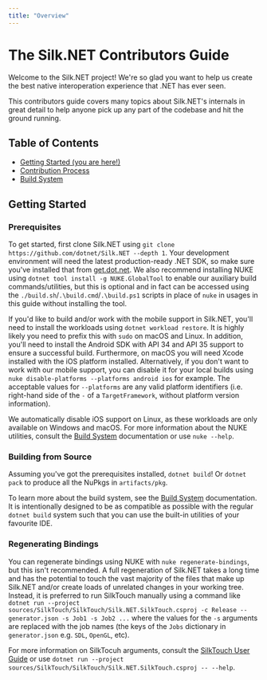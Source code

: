 ```yaml
---
title: "Overview"
---
```



# The Silk.NET Contributors Guide

Welcome to the Silk.NET project! We're so glad you want to help us create the best native interoperation experience that
.NET has ever seen.

This contributors guide covers many topics about Silk.NET's internals in great detail to help anyone pick up any part of
the codebase and hit the ground running.

## Table of Contents

- [Getting Started (you are here!)](#getting-started)
- [Contribution Process](../CONTRIBUTING.md)
- [Build System](build-system.md)

## Getting Started

### Prerequisites

To get started, first clone Silk.NET using `git clone https://github.com/dotnet/Silk.NET --depth 1`. Your development
environment will need the latest production-ready .NET SDK, so make sure you've installed that from
[get.dot.net](https://get.dot.net). We also recommend installing NUKE using `dotnet tool install -g NUKE.GlobalTool` to
enable our auxiliary build commands/utilities, but this is optional and in fact can be accessed using the
`./build.sh`/`.\build.cmd`/`.\build.ps1` scripts in place of `nuke` in usages in this guide without installing the tool.

If you'd like to build and/or work with the mobile support in Silk.NET, you'll need to install the workloads using
`dotnet workload restore`. It is highly likely you need to prefix this with `sudo` on macOS and Linux. In addition,
you'll need to install the Android SDK with API 34 and API 35 support to ensure a successful build. Furthermore, on
macOS you will need Xcode installed with the iOS platform installed. Alternatively, if you don't want to work with our
mobile support, you can disable it for your local builds using `nuke disable-platforms --platforms android ios` for
example. The acceptable values for `--platforms` are any valid platform identifiers (i.e. right-hand side of the `-` of
a `TargetFramework`, without platform version information).

We automatically disable iOS support on Linux, as these workloads are only available on Windows and macOS. For more
information about the NUKE utilities, consult the [Build System](build-system.md) documentation or use `nuke --help`.

### Building from Source

Assuming you've got the prerequisites installed, `dotnet build`! Or `dotnet pack` to produce all the NuPkgs in
`artifacts/pkg`.

To learn more about the build system, see the [Build System](build-system.md) documentation. It is intentionally
designed to be as compatible as possible with the regular `dotnet build` system such that you can use the built-in
utilities of your favourite IDE.

### Regenerating Bindings

You can regenerate bindings using NUKE with `nuke regenerate-bindings`, but this isn't recommended. A full regeneration
of Silk.NET takes a long time and has the potential to touch the vast majority of the files that make up Silk.NET and/or
create loads of unrelated changes in your working tree. Instead, it is preferred to run SilkTouch manually using a
command like
`dotnet run --project sources/SilkTouch/SilkTouch/Silk.NET.SilkTouch.csproj -c Release -- generator.json -s Job1 -s Job2 ...`
where the values for the `-s` arguments are replaced with the job names (the keys of the `Jobs` dictionary in
`generator.json` e.g. `SDL`, `OpenGL`, etc).

For more information on SilkTocuh arguments, consult the [SilkTouch User Guide](../silktouch) or use
`dotnet run --project sources/SilkTouch/SilkTouch/Silk.NET.SilkTouch.csproj -- --help`.

<DocCardList />
